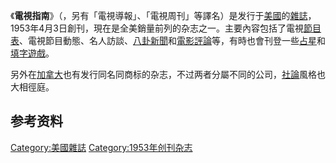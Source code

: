 {{Otheruses|subject=在美国发行的雜誌|other=其他含義|電視指南}} 
{{unreferenced|time=2012-01-15T21:01:16+00:00}}
《'''電視指南'''》（{{lang-en|TV Guide}}，另有「電視導報」、「電視周刊」等譯名）是发行于[[美國|美國]]的[[雜誌|雜誌]]，1953年4月3日創刊，現在是全美銷量前列的杂志之一。主要內容包括了電視[[節目表|節目表]]、電視節目動態、名人訪談、[[八卦新聞|八卦新聞]]和[[電影評論|電影評論]]等，有時也會刊登一些[[占星|占星]]和[[填字遊戲|填字遊戲]]。

另外在[[加拿大|加拿大]]也有发行同名同商标的杂志，不过两者分屬不同的公司，[[社論|社論]]風格也大相徑庭。

==参考资料==
{{reflist}}

[[Category:美國雜誌|Category:美國雜誌]]
[[Category:1953年创刊杂志|Category:1953年创刊杂志]]